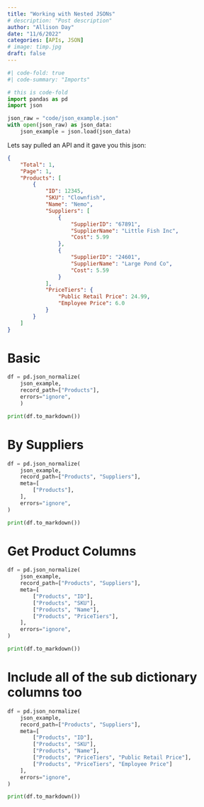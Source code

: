 ```yaml
---
title: "Working with Nested JSONs"
# description: "Post description"
author: "Allison Day"
date: "11/6/2022"
categories: [APIs, JSON]
# image: timp.jpg
draft: false
---
```


```python
#| code-fold: true
#| code-summary: "Imports"

# this is code-fold
import pandas as pd
import json

json_raw = "code/json_example.json"
with open(json_raw) as json_data:
    json_example = json.load(json_data)
```

Lets say pulled an API and it gave you this json:
```json
{
    "Total": 1,
    "Page": 1,
    "Products": [
        {
            "ID": 12345,
            "SKU": "Clownfish",
            "Name": "Nemo",
            "Suppliers": [
                {
                    "SupplierID": "67891",
                    "SupplierName": "Little Fish Inc",
                    "Cost": 5.99
                },
                {
                    "SupplierID": "24601",
                    "SupplierName": "Large Pond Co",
                    "Cost": 5.59
                }
            ],
            "PriceTiers": {
                "Public Retail Price": 24.99,
                "Employee Price": 6.0
            }
        }
    ]
}
```

# Basic
```python
df = pd.json_normalize(
    json_example, 
    record_path=["Products"],
    errors="ignore",
    )

print(df.to_markdown())
```

# By Suppliers
```python
df = pd.json_normalize(
    json_example,
    record_path=["Products", "Suppliers"],
    meta=[
        ["Products"],
    ],
    errors="ignore",
)

print(df.to_markdown())
```

# Get Product Columns
```python
df = pd.json_normalize(
    json_example,
    record_path=["Products", "Suppliers"],
    meta=[
        ["Products", "ID"],
        ["Products", "SKU"],
        ["Products", "Name"],
        ["Products", "PriceTiers"], 
    ],
    errors="ignore",
)

print(df.to_markdown())
```

# Include all of the sub dictionary columns too
```python
df = pd.json_normalize(
    json_example,
    record_path=["Products", "Suppliers"],
    meta=[
        ["Products", "ID"],
        ["Products", "SKU"],
        ["Products", "Name"],
        ["Products", "PriceTiers", "Public Retail Price"], 
        ["Products", "PriceTiers", "Employee Price"]
    ],
    errors="ignore",
)

print(df.to_markdown())
```